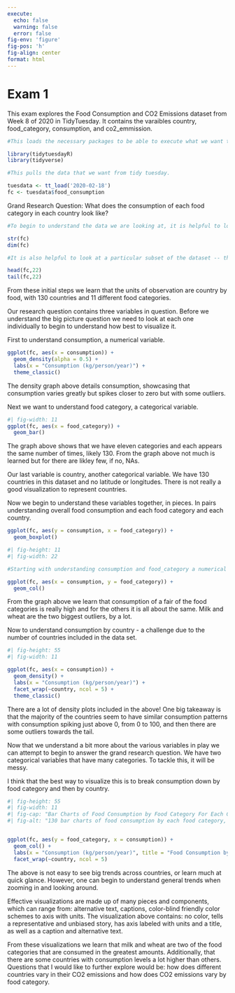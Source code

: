 ```yaml
---
execute: 
  echo: false
  warning: false
  error: false
fig-env: 'figure'
fig-pos: 'h'
fig-align: center
format: html
---
```


# Exam 1 {-}

This exam explores the Food Consumption and CO2 Emissions dataset from Week 8 of 2020 in TidyTuesday. It contains the varaibles country, food_category, consumption, and co2_emmission. 

```r
#This loads the necessary packages to be able to execute what we want to do. 

library(tidytuesdayR)
library(tidyverse)
```


```r
#This pulls the data that we want from tidy tuesday.

tuesdata <- tt_load('2020-02-18')
fc <- tuesdata$food_consumption
```

Grand Research Question: What does the consumption of each food category in each country look like?


```r
#To begin to understand the data we are looking at, it is helpful to look at both the different characteristics of the variables as well as how large the dataset is. 

str(fc)
dim(fc)
```

```r
#It is also helpful to look at a particular subset of the dataset -- the first 22 and the last 22 rows. 

head(fc,22)
tail(fc,22)
```
From these initial steps we learn that the units of observation are country by food, with 130 countries and 11 different food categories.


Our research question contains three variables in question. Before we understand the big picture question we need to look at each one individually to begin to understand how best to visualize it.

First to understand consumption, a numerical variable. 
```r
ggplot(fc, aes(x = consumption)) + 
  geom_density(alpha = 0.5) + 
  labs(x = "Consumption (kg/person/year)") + 
  theme_classic()    
```

The density graph above details consumption, showcasing that consumption varies greatly but spikes closer to zero but with some outliers. 

Next we want to understand food category, a categorical variable. 

```r
#| fig-width: 11
ggplot(fc, aes(x = food_category)) +
  geom_bar()
```
The graph above shows that we have eleven categories and each appears the same number of times, likely 130. From the graph above not much is learned but for there are likley few, if no, NAs.

Our last variable is country, another categorical variable. We have 130 countries in this dataset and no latitude or longitudes. There is not really a good visualization to represent countries. 

Now we begin to understand these variables together, in pieces. In pairs understanding overall food consumption and each food category and each country.

```r

ggplot(fc, aes(y = consumption, x = food_category)) +
  geom_boxplot()
```

```r
#| fig-height: 11
#| fig-width: 22

#Starting with understanding consumption and food_category a numerical and a categorical variable. For this visualization I chose to do a sort of bar chart with the axis set not by count but by another category. 

ggplot(fc, aes(x = consumption, y = food_category)) +
  geom_col()

```
From the graph above we learn that consumption of a fair of the food categories is really high and for the others it is all about the same. Milk and wheat are the two biggest outliers, by a lot. 


Now to understand consumption by country - a challenge due to the number of countries included in the data set.
```r
#| fig-height: 55
#| fig-width: 11

ggplot(fc, aes(x = consumption)) + 
  geom_density() +
  labs(x = "Consumption (kg/person/year)") + 
  facet_wrap(~country, ncol = 5) +
  theme_classic()
```
There are a lot of density plots included in the above! One big takeaway is that the majority of the countries seem to have similar consumption patterns with consumption spiking just above 0, from 0 to 100, and then there are some outliers towards the tail. 



Now that we understand a bit more about the various variables in play we can attempt to begin to answer the grand research question. We have two categorical variables that have many categories. To tackle this, it will be messy. 

I think that the best way to visualize this is to break consumption down by food category and then by country. 
```r
#| fig-height: 55
#| fig-width: 11
#| fig-cap: "Bar Charts of Food Consumption by Food Category For Each Country."
#| fig-alt: "130 bar charts of food consumption by each food category, with the food category on the y-axis and consumption on the x-axis. The bars are all black and it is a fairly noisy set of graphs. General trends show that wheat and dairy sees the highest levels of consumption, with consumption of the other food categories ranging."


ggplot(fc, aes(y = food_category, x = consumption)) + 
  geom_col() + 
  labs(x = "Consumption (kg/person/year)", title = "Food Consumption by Food Category by Country") + 
  facet_wrap(~country, ncol = 5)
```

The above is not easy to see big trends across countries, or learn much at quick glance. However, one can begin to understand general trends when zooming in and looking around. 

Effective visualizations are made up of many pieces and components, which can range from: alternative text, captions, color-blind friendly color schemes to axis with units. The visualization above contains: no color, tells a representative and unbiased story, has axis labeled with units and a title, as well as a caption and alternative text.  


From these visualizations we learn that milk and wheat are two of the food categories that are consumed in the greatest amounts. Additionally, that there are some countries with consumption levels a lot higher than others. Questions that I would like to further explore would be: how does different countries vary in their CO2 emissions and how does CO2 emissions vary by food category. 





